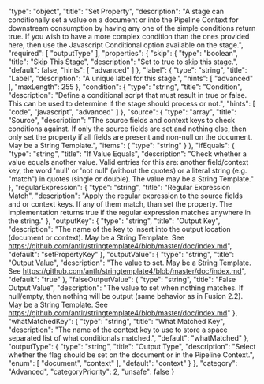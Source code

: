   "type": "object",
  "title": "Set Property",
  "description": "A stage can conditionally set a value on a document or into the Pipeline Context for downstream consumption by having any one of the simple conditions return true. If you wish to have a more complex condition than the ones provided here, then use the Javascript Conditional option available on the stage.",
  "required": [
    "outputType"
  ],
  "properties": {
    "skip": {
      "type": "boolean",
      "title": "Skip This Stage",
      "description": "Set to true to skip this stage.",
      "default": false,
      "hints": [
        "advanced"
      ]
    },
    "label": {
      "type": "string",
      "title": "Label",
      "description": "A unique label for this stage.",
      "hints": [
        "advanced"
      ],
      "maxLength": 255
    },
    "condition": {
      "type": "string",
      "title": "Condition",
      "description": "Define a conditional script that must result in true or false. This can be used to determine if the stage should process or not.",
      "hints": [
        "code",
        "javascript",
        "advanced"
      ]
    },
    "source": {
      "type": "array",
      "title": "Source",
      "description": "The source fields and context keys to check conditions against.  If only the source fields are set and nothing else, then only set the property if all fields are present and non-null on the document.  May be a String Template.",
      "items": {
        "type": "string"
      }
    },
    "ifEquals": {
      "type": "string",
      "title": "If Value Equals",
      "description": "Check whether a value equals another value.  Valid entries for this are: another field/context key, the word 'null' or 'not null' (without the quotes) or a literal string (e.g. \"match\") in quotes (single or double).  The value may be a String Template."
    },
    "regularExpression": {
      "type": "string",
      "title": "Regular Expression Match",
      "description": "Apply the regular expression to the source fields and or context keys.  If any of them match, than set the property.  The implementation returns true if the regular expression matches anywhere in the string."
    },
    "outputKey": {
      "type": "string",
      "title": "Output Key",
      "description": "The name of the key to insert into the output location (document or context). May be a String Template. See https://github.com/antlr/stringtemplate4/blob/master/doc/index.md",
      "default": "setPropertyKey"
    },
    "outputValue": {
      "type": "string",
      "title": "Output Value",
      "description": "The value to set.  May be a String Template. See https://github.com/antlr/stringtemplate4/blob/master/doc/index.md",
      "default": "true"
    },
    "falseOutputValue": {
      "type": "string",
      "title": "False Output Value",
      "description": "The value to set when nothing matches.  If null/empty, then nothing will be output (same behavior as in Fusion 2.2).  May be a String Template. See https://github.com/antlr/stringtemplate4/blob/master/doc/index.md"
    },
    "whatMatchedKey": {
      "type": "string",
      "title": "What Matched Key",
      "description": "The name of the context key to use to store a space separated list of what conditionals matched.",
      "default": "whatMatched"
    },
    "outputType": {
      "type": "string",
      "title": "Output Type",
      "description": "Select whether the flag should be set on the document or in the Pipeline Context.",
      "enum": [
        "document",
        "context"
      ],
      "default": "context"
    }
  },
  "category": "Advanced",
  "categoryPriority": 2,
  "unsafe": false
}
